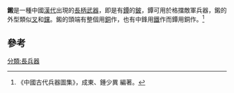 {{expand|time=2015-03-15T02:26:20+00:00}}
{{refimprove|time=2015-03-15T02:26:20+00:00}}
'''鎩'''是一種中國[[漢代|漢代]]出現的[[長柄武器|長柄武器]]，即是有[[鐔|鐔]]的[[鈹_(武器)|鈹]]，鐔可用於格擋敵軍兵器，鎩的外型類似[[叉|叉]]和[[钂|钂]]。鎩的頭端有整個用[[銅|銅]]作，也有中鋒用[[鐵|鐵]]作而鐔用銅作。<ref>《中國古代兵器圖集》，成東、鍾少異 編著。</ref>

==參考==
{{reflist}}

[[分類:長兵器|分類:長兵器]]